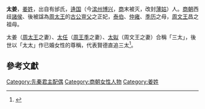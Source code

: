 '''太姜'''{{BD|？||？|catIdx=T太}}，[[姜姓|姜姓]]，出自有邰氏，[[逄国|逄国]]（今[[滨州|滨州]][[博兴|博兴]]，[[商朝|商]]末被灭，改封[[薄姑|薄姑]]）人。[[商朝|商朝]]西歧[[諸侯|諸侯]]、後被諡為[[周太王|周太王]]的[[古公亶父|古公亶父]]之正妃，[[泰伯|泰伯]]、[[仲雍|仲雍]]、[[季历|季历]]之母，[[周文王|周文王]]昌之祖母。

太姜（[[周太王|周太王]]之妻）、[[太任|太任]]（[[周王季|周王季]]之妻）、[[太姒|太姒]]（周文王之妻）合稱「三太」，後世以「太太」作已婚女性的尊稱，代表賢德直追三太<ref>{{Cite web |url=http://www.pinghesy.com/data/2006/0929/article_1784.htm |title=平和書院 |accessdate=2011-01-26 |archive-date=2018-10-06 |archive-url=https://web.archive.org/web/20181006101242/http://www.pinghesy.com/data/2006/0929/article_1784.htm |dead-url=yes }}</ref>。

==參考文獻==
<div class="references-small">
<references />
</div>

{{周朝及秦國王后}}

[[Category:先秦君主配偶|Category:先秦君主配偶]]
[[Category:商朝女性人物|Category:商朝女性人物]]
[[Category:姜姓|Category:姜姓]]